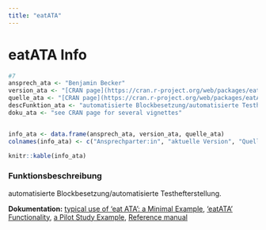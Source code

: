```yaml
---
title: "eatATA"
---
```


# eatATA Info

```r
#7
ansprech_ata <- "Benjamin Becker"
version_ata <- "[CRAN page](https://cran.r-project.org/web/packages/eatATA/index.html)"
quelle_ata <- "[CRAN page](https://cran.r-project.org/web/packages/eatATA/index.html)"
descFunktion_ata <- "automatisierte Blockbesetzung/automatisierte Testhefterstellung."
doku_ata <- "see CRAN page for several vignettes"


info_ata <- data.frame(ansprech_ata, version_ata, quelle_ata)
colnames(info_ata) <- c("Ansprechparter:in", "aktuelle Version", "Quelle")

knitr::kable(info_ata)
```

### Funktionsbeschreibung

automatisierte Blockbesetzung/automatisierte Testhefterstellung.

**Dokumentation:** [typical use of 'eat ATA': a Minimal Example](https://cran.r-project.org/web/packages/eatATA/vignettes/minimal_example.html), ['eatATA' Functionality](https://cran.r-project.org/web/packages/eatATA/vignettes/overview.html), [a Pilot Study Example](https://cran.r-project.org/web/packages/eatATA/vignettes/use_case_pilot_study.html), [Reference manual](https://cran.r-project.org/web/packages/eatATA/eatATA.pdf)
